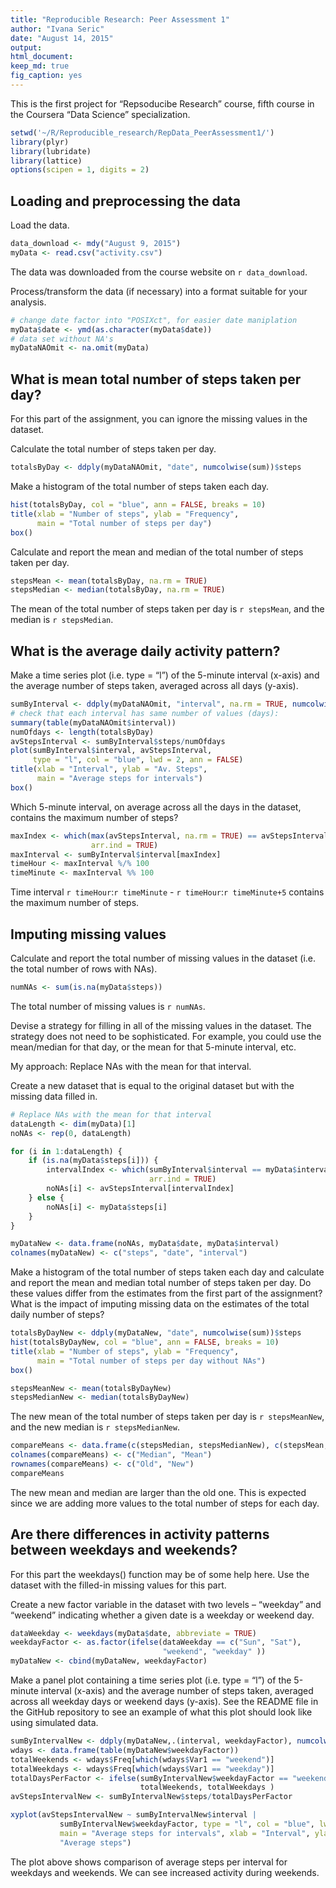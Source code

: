 ```yaml
---
title: "Reproducible Research: Peer Assessment 1"
author: "Ivana Seric"
date: "August 14, 2015"
output: 
html_document:
keep_md: true
fig_caption: yes
---
```



This is the first project for "Repsoducibe Research" course, fifth course in the Coursera "Data Science" specialization. 

```r
setwd('~/R/Reproducible_research/RepData_PeerAssessment1/')
library(plyr)
library(lubridate)
library(lattice)
options(scipen = 1, digits = 2)
```

## Loading and preprocessing the data

Load the data.

```r
data_download <- mdy("August 9, 2015")
myData <- read.csv("activity.csv")
```
The data was downloaded from the course website on `r data_download`.  

Process/transform the data (if necessary) into a format suitable for your 
analysis.  

```r
# change date factor into "POSIXct", for easier date maniplation
myData$date <- ymd(as.character(myData$date))
# data set without NA's
myDataNAOmit <- na.omit(myData)  
```


## What is mean total number of steps taken per day?

For this part of the assignment, you can ignore the missing values in the 
dataset.  

Calculate the total number of steps taken per day.  

```r
totalsByDay <- ddply(myDataNAOmit, "date", numcolwise(sum))$steps
```

Make a histogram of the total number of steps taken each day.  

```r
hist(totalsByDay, col = "blue", ann = FALSE, breaks = 10)
title(xlab = "Number of steps", ylab = "Frequency", 
      main = "Total number of steps per day")
box()
```

Calculate and report the mean and median of the total number of steps taken 
per day.  

```r
stepsMean <- mean(totalsByDay, na.rm = TRUE)
stepsMedian <- median(totalsByDay, na.rm = TRUE)
```

The mean of the total number of steps taken per day is `r stepsMean`, 
and the median is `r stepsMedian`.  

## What is the average daily activity pattern?

Make a time series plot (i.e. type = "l") of the 5-minute interval (x-axis) 
and the average number of steps taken, averaged across all days (y-axis).  

```r
sumByInterval <- ddply(myDataNAOmit, "interval", na.rm = TRUE, numcolwise(sum))
# check that each interval has same number of values (days):
summary(table(myDataNAOmit$interval)) 
numOfdays <- length(totalsByDay)
avStepsInterval <- sumByInterval$steps/numOfdays
plot(sumByInterval$interval, avStepsInterval,
     type = "l", col = "blue", lwd = 2, ann = FALSE)
title(xlab = "Interval", ylab = "Av. Steps",
      main = "Average steps for intervals")
box()
```

Which 5-minute interval, on average across all the days in the dataset, 
contains the maximum number of steps?  

```r
maxIndex <- which(max(avStepsInterval, na.rm = TRUE) == avStepsInterval,
                  arr.ind = TRUE)
maxInterval <- sumByInterval$interval[maxIndex]
timeHour <- maxInterval %/% 100
timeMinute <- maxInterval %% 100
```

Time interval  `r timeHour`:`r timeMinute` - `r timeHour`:`r timeMinute+5` 
contains the maximum number of steps.  


## Imputing missing values

Calculate and report the total number of missing values in the dataset (i.e.
the total number of rows with NAs).  

```r
numNAs <- sum(is.na(myData$steps))
```

The total number of missing values is `r numNAs`.  

Devise a strategy for filling in all of the missing values in the dataset.
The strategy does not need to be sophisticated. For example, you could use the 
mean/median for that day, or the mean for that 5-minute interval, etc.  

My approach: Replace NAs with the mean for that interval.  

Create a new dataset that is equal to the original dataset but with the 
missing data filled in.  

```r
# Replace NAs with the mean for that interval
dataLength <- dim(myData)[1]
noNAs <- rep(0, dataLength)

for (i in 1:dataLength) {
    if (is.na(myData$steps[i])) {
        intervalIndex <- which(sumByInterval$interval == myData$interval[i], 
                               arr.ind = TRUE)
        noNAs[i] <- avStepsInterval[intervalIndex]
    } else {
        noNAs[i] <- myData$steps[i]
    }
}

myDataNew <- data.frame(noNAs, myData$date, myData$interval)
colnames(myDataNew) <- c("steps", "date", "interval")
```

Make a histogram of the total number of steps taken each day and calculate 
and report the mean and median total number of steps taken per day. Do these 
values differ from the estimates from the first part of the assignment? What 
is the impact of imputing missing data on the estimates of the total daily 
number of steps?  

```r
totalsByDayNew <- ddply(myDataNew, "date", numcolwise(sum))$steps
hist(totalsByDayNew, col = "blue", ann = FALSE, breaks = 10)
title(xlab = "Number of steps", ylab = "Frequency", 
      main = "Total number of steps per day without NAs")
box()
```

```r
stepsMeanNew <- mean(totalsByDayNew)
stepsMedianNew <- median(totalsByDayNew)
```

The new mean of the total number of steps taken per day is `r stepsMeanNew`, 
and the new median is `r stepsMedianNew`.  

```r
compareMeans <- data.frame(c(stepsMedian, stepsMedianNew), c(stepsMean, stepsMeanNew) )
colnames(compareMeans) <- c("Median", "Mean")
rownames(compareMeans) <- c("Old", "New")
compareMeans
```

The new mean and median are larger than the old one. This is expected since we 
are adding more values to the total number of steps for each day. 

## Are there differences in activity patterns between weekdays and weekends?

For this part the weekdays() function may be of some help here. Use the dataset
with the filled-in missing values for this part.  

Create a new factor variable in the dataset with two levels – “weekday” and 
“weekend” indicating whether a given date is a weekday or weekend day.  

```r
dataWeekday <- weekdays(myData$date, abbreviate = TRUE)
weekdayFactor <- as.factor(ifelse(dataWeekday == c("Sun", "Sat"),
                                  "weekend", "weekday" ))
myDataNew <- cbind(myDataNew, weekdayFactor)
```

Make a panel plot containing a time series plot (i.e. type = "l") of the 
5-minute interval (x-axis) and the average number of steps taken, averaged 
across all weekday days or weekend days (y-axis). See the README file in the 
GitHub repository to see an example of what this plot should look like using 
simulated data.  

```r
sumByIntervalNew <- ddply(myDataNew,.(interval, weekdayFactor), numcolwise(sum))
wdays <- data.frame(table(myDataNew$weekdayFactor))
totalWeekends <- wdays$Freq[which(wdays$Var1 == "weekend")]
totalWeekdays <- wdays$Freq[which(wdays$Var1 == "weekday")]
totalDaysPerFactor <- ifelse(sumByIntervalNew$weekdayFactor == "weekend",
                             totalWeekends, totalWeekdays )
avStepsIntervalNew <- sumByIntervalNew$steps/totalDaysPerFactor

xyplot(avStepsIntervalNew ~ sumByIntervalNew$interval | 
           sumByIntervalNew$weekdayFactor, type = "l", col = "blue", lwd = 2, 
           main = "Average steps for intervals", xlab = "Interval", ylab = 
           "Average steps")
```

The plot above shows comparison of average steps per interval for weekdays and
weekends. We can see increased activity during weekends.




